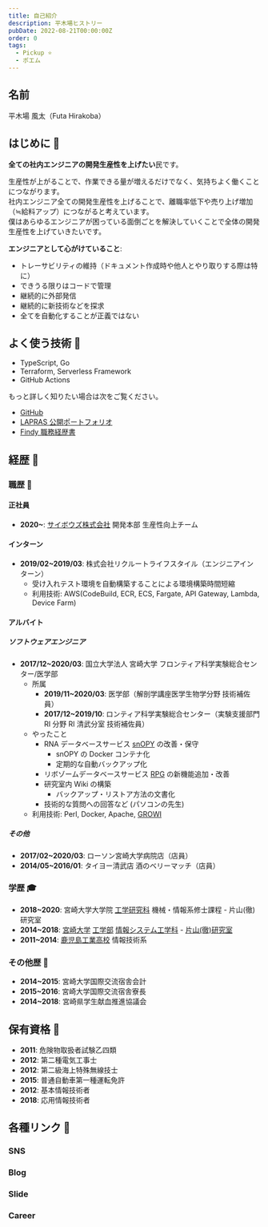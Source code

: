 ```yaml
---
title: 自己紹介
description: 平木場ヒストリー
pubDate: 2022-08-21T00:00:00Z
order: 0
tags:
  - Pickup ⭐️
  - ポエム
---
```



## 名前
平木場 風太（Futa Hirakoba）

## はじめに 🏃

**全ての社内エンジニアの開発生産性を上げたい**民です。

生産性が上がることで、作業できる量が増えるだけでなく、気持ちよく働くことにつながります。<br />
社内エンジニア全ての開発生産性を上げることで、離職率低下や売り上げ増加（≒給料アップ）につながると考えています。<br />
僕はあらゆるエンジニアが困っている面倒ごとを解決していくことで全体の開発生産性を上げていきたいです。

**エンジニアとして心がけていること**:
- トレーサビリティの維持（ドキュメント作成時や他人とやり取りする際は特に）
- できうる限りはコードで管理
- 継続的に外部発信
- 継続的に新技術などを探求
- 全てを自動化することが正義ではない

## よく使う技術 🔧
- TypeScript, Go
- Terraform, Serverless Framework
- GitHub Actions

もっと詳しく知りたい場合は次をご覧ください。

- [GitHub](https://github.com/korosuke613/) 
- [LAPRAS 公開ポートフォリオ](https://lapras.com/public/korosuke613)
- [Findy 職務経歴書](https://findy-code.io/share_profiles/VIEfTIdxGcZ8K)

## 経歴 👶

### 職歴 🏢

#### 正社員
- **2020~**: [サイボウズ株式会社](https://cybozu.co.jp/) 開発本部 生産性向上チーム

#### インターン
- **2019/02~2019/03**: 株式会社リクルートライフスタイル（エンジニアインターン）
  - 受け入れテスト環境を自動構築することによる環境構築時間短縮
  - 利用技術: AWS(CodeBuild, ECR, ECS, Fargate, API Gateway, Lambda, Device Farm)

#### アルバイト

##### ソフトウェアエンジニア
- **2017/12~2020/03**: 国立大学法人 宮崎大学 フロンティア科学実験総合センター/医学部
  - 所属
    - **2019/11~2020/03**: 医学部（解剖学講座医学生物学分野 技術補佐員）
    - **2017/12~2019/10**: ロンティア科学実験総合センター（実験支援部門 RI 分野 RI 清武分室 技術補佐員）
  - やったこと
    - RNA データベースサービス [snOPY](http://snoopy.med.miyazaki-u.ac.jp/) の改善・保守
      - snOPY の Docker コンテナ化
      - 定期的な自動バックアップ化
    - リボゾームデータベースサービス [RPG](http://ribosome.med.miyazaki-u.ac.jp/) の新機能追加・改善
    - 研究室内 Wiki の構築
      - バックアップ・リストア方法の文書化
    - 技術的な質問への回答など (パソコンの先生)
  - 利用技術: Perl, Docker, Apache, [GROWI](https://github.com/weseek/growi)

##### その他

- **2017/02~2020/03**: ローソン宮崎大学病院店（店員）
- **2014/05~2016/01**: タイヨー清武店 酒のベリーマッチ（店員）

### 学歴 🎓
- **2018~2020**: 宮崎大学大学院 [工学研究科](http://www.miyazaki-u.ac.jp/tech/departments/master.html) 機械・情報系修士課程 - 片山(徹)研究室
- **2014~2018**: [宮崎大学](http://www.miyazaki-u.ac.jp/) [工学部](http://www.miyazaki-u.ac.jp/tech/) [情報システム工学科](http://www.cs.miyazaki-u.ac.jp/new2012/) - [片山(徹)研究室](http://earth.cs.miyazaki-u.ac.jp/)
- **2011~2014**: [鹿児島工業高校](http://www.edu.pref.kagoshima.jp/sh/Kagoshima-T/) 情報技術系


### その他歴 📅
- **2014~2015**: 宮崎大学国際交流宿舎会計
- **2015~2016**: 宮崎大学国際交流宿舎寮長
- **2014~2018**: 宮崎県学生献血推進協議会

## 保有資格 🛂
- **2011**: 危険物取扱者試験乙四類
- **2012**: 第二種電気工事士
- **2012**: 第二級海上特殊無線技士
- **2015**: 普通自動車第一種運転免許
- **2012**: 基本情報技術者
- **2018**: 応用情報技術者

## 各種リンク 🔗

<SocialLinks type="Other" />

### SNS

<SocialLinks type="SNS" />

### Blog

<SocialLinks type="Blog" />

### Slide

<SocialLinks type="Slide" />

### Career

<SocialLinks type="Career" />
